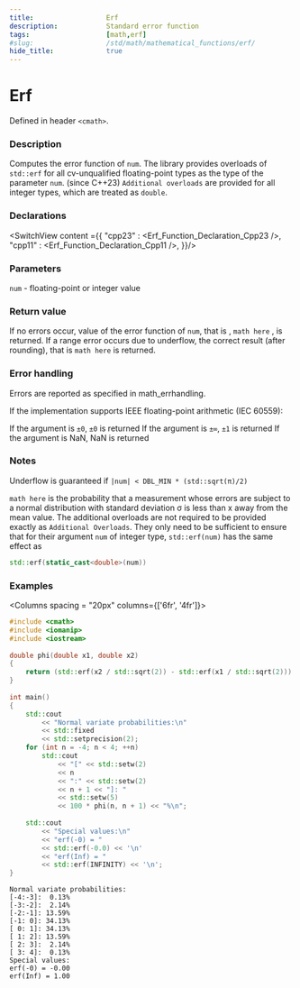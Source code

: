 ```yaml
---
title:                  Erf
description:            Standard error function
tags:                   [math,erf]
#slug:                  /std/math/mathematical_functions/erf/
hide_title:             true
---
```



<!----------------- Codes ---------------------->

# Erf 

Defined in header `<cmath>`.

### Description

Computes the error function of `num`. The library provides overloads of `std::erf` for all cv-unqualified floating-point types as the type of the parameter `num`. (since C++23)
`Additional overloads` are provided for all integer types, which are treated as `double`.

### Declarations

<SwitchView content ={{
    "cpp23" : <Erf_Function_Declaration_Cpp23 />,
    "cpp11" : <Erf_Function_Declaration_Cpp11 />,
}}/>


### Parameters
 

`num` - floating-point or integer value
### Return value

If no errors occur, value of the error function of `num`, that is ,   `math here`        , is returned.
If a range error occurs due to underflow, the correct result (after rounding), that is    `math here`       is returned.

### Error handling
Errors are reported as specified in math_errhandling.

If the implementation supports IEEE floating-point arithmetic (IEC 60559):

If the argument is `±0`, `±0` is returned
If the argument is `±∞`, `±1` is returned
If the argument is NaN, NaN is returned

### Notes

Underflow is guaranteed if `|num| < DBL_MIN * (std::sqrt(π)/2)`

`math here`       is the probability that a measurement whose errors are subject to a normal distribution with standard deviation σ is less than x away from the mean value.
The additional overloads are not required to be provided exactly as `Additional Overloads`. 
They only need to be sufficient to ensure that for their argument `num` of integer type, `std::erf(num)` has the same effect as 
```cpp
std::erf(static_cast<double>(num))
```
### Examples



<Columns spacing = "20px" columns={['6fr', '4fr']}>
<div>

```cpp
#include <cmath>
#include <iomanip>
#include <iostream>
 
double phi(double x1, double x2)
{
    return (std::erf(x2 / std::sqrt(2)) - std::erf(x1 / std::sqrt(2))) / 2;
}
 
int main()
{
    std::cout 
        << "Normal variate probabilities:\n"
        << std::fixed 
        << std::setprecision(2);
    for (int n = -4; n < 4; ++n)
        std::cout 
            << "[" << std::setw(2) 
            << n
            << ":" << std::setw(2) 
            << n + 1 << "]: "
            << std::setw(5) 
            << 100 * phi(n, n + 1) << "%\n";
 
    std::cout 
        << "Special values:\n"
        << "erf(-0) = " 
        << std::erf(-0.0) << '\n'
        << "erf(Inf) = " 
        << std::erf(INFINITY) << '\n';
}

```

</div>

<div>

```plaintext title="Result"
Normal variate probabilities:
[-4:-3]:  0.13%
[-3:-2]:  2.14%
[-2:-1]: 13.59%
[-1: 0]: 34.13%
[ 0: 1]: 34.13%
[ 1: 2]: 13.59%
[ 2: 3]:  2.14%
[ 3: 4]:  0.13%
Special values:
erf(-0) = -0.00
erf(Inf) = 1.00
```

</div>
</Columns>
